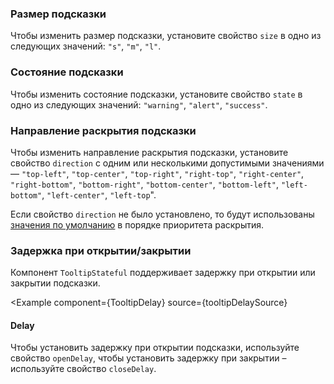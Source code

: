 
### Размер подсказки

Чтобы изменить размер подсказки, установите свойство `size` в одно из следующих значений: `"s"`, `"m"`, `"l"`.

<Example
    component={TooltipSize}
    source={tooltipSizeSource}
/>

### Состояние подсказки

Чтобы изменить состояние подсказки, установите свойство `state` в одно из следующих значений: `"warning"`, `"alert"`, `"success"`.

<Example
    component={TooltipState}
    source={tooltipStateSource}
/>

### Направление раскрытия подсказки

Чтобы изменить направление раскрытия подсказки, установите свойство `direction` с одним или несколькими допустимыми значениями — `"top-left"`, `"top-center"`, `"top-right"`, `"right-top"`, `"right-center"`, `"right-bottom"`, `"bottom-right"`, `"bottom-center"`, `"bottom-left"`, `"left-bottom"`, `"left-center"`, `"left-top`".

Если свойство `direction` не было установлено, то будут использованы <a href="https://github.yandex-team.ru/search-interfaces/frontend/blob/master/packages/lego-components/src/Popup/_target/Popup_target_anchor.tsx#L19-L32" target="_blank">значения по умолчанию</a> в порядке приоритета раскрытия.

<Example
    component={TooltipDirection}
    source={tooltipDirectionSource}
/>

### Задержка при открытии/закрытии

Компонент `TooltipStateful` поддерживает задержку при открытии или закрытии подсказки.

<Example
    component={TooltipDelay}
    source={tooltipDelaySource}
>

#### Delay

Чтобы установить задержку при открытии подсказки, используйте свойство `openDelay`, чтобы установить задержку при закрытии – используйте свойство `closeDelay`.

</Example>

